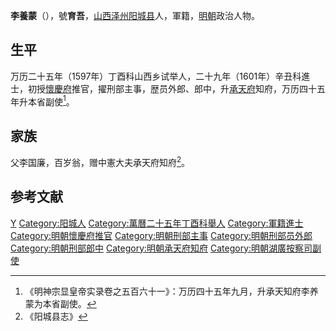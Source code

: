 '''李養蒙'''（{{bd|？||？|catIdx=}}），號'''育吾'''，[[山西|山西]][[泽州|泽州]][[阳城县|阳城县]]人，軍籍，[[明朝|明朝]]政治人物。

== 生平 ==
万历二十五年（1597年）丁酉科山西乡试举人，二十九年（1601年）辛丑科進士，初授[[懷慶府|懷慶府]]推官，擢刑部主事，歴员外郎、郎中，升[[承天府|承天府]]知府，万历四十五年升本省副使<ref>《明神宗显皇帝实录卷之五百六十一》：万历四十五年九月，升承天知府李养蒙为本省副使。</ref>。

== 家族 ==
父李国廉，百岁翁，赠中憲大夫承天府知府<ref>《阳城县志》</ref>。

==参考文献==
{{reflist}}

{{萬曆二十九年辛丑科殿試金榜}}

{{Authority control}}

{{DEFAULTSORT:}}
[[Category:李姓|Y]]
[[Category:阳城人|Category:阳城人]]
[[Category:萬曆二十五年丁酉科舉人|Category:萬曆二十五年丁酉科舉人]]
[[Category:軍籍進士|Category:軍籍進士]]
[[Category:明朝懷慶府推官|Category:明朝懷慶府推官]]
[[Category:明朝刑部主事|Category:明朝刑部主事]]
[[Category:明朝刑部员外郎|Category:明朝刑部员外郎]]
[[Category:明朝刑部郎中|Category:明朝刑部郎中]]
[[Category:明朝承天府知府|Category:明朝承天府知府]]
[[Category:明朝湖廣按察司副使|Category:明朝湖廣按察司副使]]